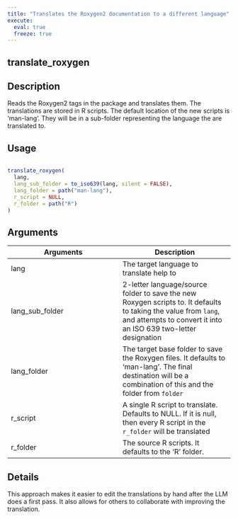 ```yaml
---
title: "Translates the Roxygen2 documentation to a different language"
execute:
  eval: true
  freeze: true
---
```


## translate_roxygen

## Description
Reads the Roxygen2 tags in the package and translates them. The translations are stored in R scripts. The default location of the new scripts is 'man-lang'. They will be in a sub-folder representing the language the are translated to.


## Usage
```r

translate_roxygen(
  lang,
  lang_sub_folder = to_iso639(lang, silent = FALSE),
  lang_folder = path("man-lang"),
  r_script = NULL,
  r_folder = path("R")
)
```

## Arguments
|Arguments|Description|
|---|---|
| lang | The target language to translate help to |
| lang_sub_folder | 2-letter language/source folder to save the new Roxygen scripts to. It defaults to taking the value from `lang`, and attempts to convert it into an ISO 639 two-letter designation |
| lang_folder | The target base folder to save the Roxygen files. It defaults to 'man-lang'. The final destination will be a combination of this and the folder from `folder` |
| r_script | A single R script to translate. Defaults to NULL. If it is null, then every R script in the `r_folder` will be translated |
| r_folder | The source R scripts. It defaults to the 'R' folder. |

## Details
This approach makes it easier to edit the translations by hand after the LLM does a first pass. It also allows for others to collaborate with improving the translation.






